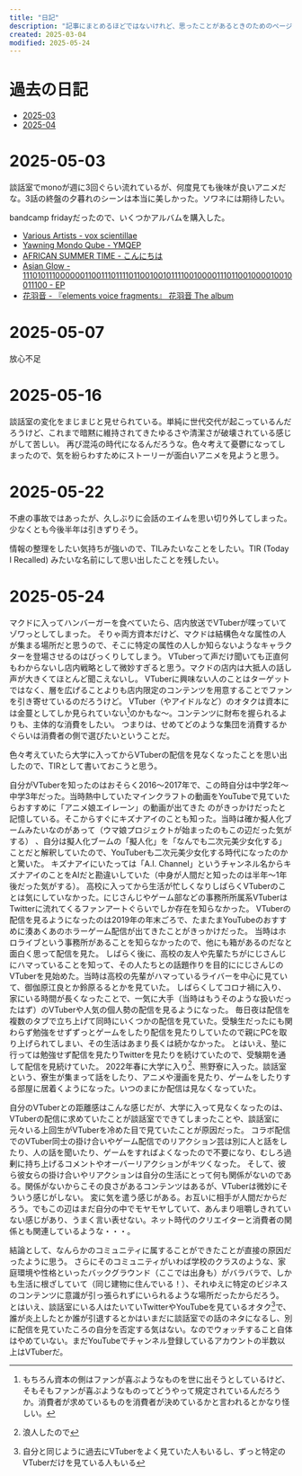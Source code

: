 ```yaml
---
title: "日記"
description: "記事にまとめるほどではないけれど、思ったことがあるときのためのページです。"
created: 2025-03-04
modified: 2025-05-24
---
```



# 過去の日記

- [2025-03](/diary/2025-03)
- [2025-04](/diary/2025-04)

# 2025-05-03

談話室でmonoが週に3回ぐらい流れているが、何度見ても後味が良いアニメだな。3話の終盤の夕暮れのシーンは本当に美しかった。ソワネには期待したい。

bandcamp fridayだったので、いくつかアルバムを購入した。

- [Various Artists - vox scientillae](https://eli000.bandcamp.com/album/vox-scintillae)
- [Yawning Mondo Qube - YMQEP](https://local-visions.bandcamp.com/album/ymqep)
- [AFRICAN SUMMER TIME - こんにちは](https://africansummertime.bandcamp.com/album/-)
- [Asian Glow - 111010111000000110011101111011001001011110010000111011001000010010011100 - EP](https://dbeatdropdeadpowerhead.bandcamp.com/album/111010111000000110011101111011001001011110010000111011001000010010011100-ep)
- [花羽音 - 『elements voice fragments』 花羽音 The album](https://illuminus2024.bandcamp.com/album/elements-voice-fragments-the-album)

# 2025-05-07

放心不足

# 2025-05-16

談話室の変化をまじまじと見せられている。単純に世代交代が起こっているんだろうけど、これまで暗黙に維持されてきたゆるさや清潔さが破壊されている感じがして苦しい。
再び混沌の時代になるんだろうな。色々考えて憂鬱になってしまったので、気を紛らわすためにストーリーが面白いアニメを見ようと思う。

# 2025-05-22

不慮の事故ではあったが、久しぶりに会話のエイムを思い切り外してしまった。少なくとも今後半年は引きずりそう。

情報の整理をしたい気持ちが強いので、TILみたいなことをしたい。TIR (Today I Recalled) みたいな名前にして思い出したことを残したい。

# 2025-05-24

マクドに入ってハンバーガーを食べていたら、店内放送でVTuberが喋っていてゾワっとしてしまった。
そりゃ両方資本だけど、マクドは結構色々な属性の人が集まる場所だと思うので、そこに特定の属性の人しか知らないようなキャラクターを登場させるのはびっくりしてしまう。
VTuberって声だけ聞いても正直何もわからないし店内戦略として微妙すぎると思う。マクドの店内は大抵人の話し声が大きくてほとんど聞こえないし。
VTuberに興味ない人のことはターゲットではなく、層を広げることよりも店内限定のコンテンツを用意することでファンを引き寄せているのだろうけど。
VTuber（やアイドルなど）のオタクは資本には金蔓としてしか見られていない[^1]のかもな〜。コンテンツに財布を握られるよりも、主体的な消費をしたい。
つまりは、せめてどのような集団を消費するかぐらいは消費者の側で選びたいということだ。

色々考えていたら大学に入ってからVTuberの配信を見なくなったことを思い出したので、TIRとして書いておこうと思う。

自分がVTuberを知ったのはおそらく2016〜2017年で、この時自分は中学2年〜中学3年だった。当時熱中していたマインクラフトの動画をYouTubeで見ていたらおすすめに「アニメ娘エイレーン」の動画が出てきた
のがきっかけだったと記憶している。そこからすぐにキズナアイのことも知った。当時は確か擬人化ブームみたいなのがあって（ウマ娘プロジェクトが始まったのもこの辺だった気がする）
、自分は擬人化ブームの「擬人化」を「なんでも二次元美少女化する」ことだと解釈していたので、YouTuberも二次元美少女化する時代になったのかと驚いた。
キズナアイにいたっては「A.I. Channel」というチャンネル名からキズナアイのことをAIだと勘違いしていた（中身が人間だと知ったのは半年〜1年後だった気がする）。
高校に入ってから生活が忙しくなりしばらくVTuberのことは気にしていなかった。にじさんじやゲーム部などの事務所所属系VTuberはTwitterに流れてくるファンアートぐらいでしか存在を知らなかった。
VTuberの配信を見るようになったのは2019年の年末ごろで、たまたまYouTubeのおすすめに湊あくあのホラーゲーム配信が出てきたことがきっかけだった。
当時はホロライブという事務所があることを知らなかったので、他にも箱があるのだなと面白く思って配信を見た。
しばらく後に、高校の友人や先輩たちがにじさんじにハマっていることを知って、その人たちとの話題作りを目的ににじさんじのVTuberを見始めた。当時は高校の先輩がハマっているライバーを中心に見ていて、御伽原江良とか鈴原るるとかを見ていた。
しばらくしてコロナ禍に入り、家にいる時間が長くなったことで、一気に大手（当時はもうそのような扱いだったはず）のVTuberや人気の個人勢の配信を見るようになった。
毎日夜は配信を複数のタブで立ち上げて同時にいくつかの配信を見ていた。受験生だったにも関わらず勉強をせずずっとゲームをしたり配信を見たりしていたので親にPCを取り上げられてしまい、その生活はあまり長くは続かなかった。
とはいえ、塾に行っては勉強せず配信を見たりTwitterを見たりを続けていたので、受験期を通して配信を見続けていた。
2022年春に大学に入り[^2]、熊野寮に入った。談話室という、寮生が集まって話をしたり、アニメや漫画を見たり、ゲームをしたりする部屋に居着くようになった。いつのまにか配信は見なくなっていた。

自分のVTuberとの距離感はこんな感じだが、大学に入って見なくなったのは、VTuberの配信に求めていたことが談話室でできてしまったことや、談話室に元々いる上回生がVTuberを冷めた目で見ていたことが原因だった。
コラボ配信でのVTuber同士の掛け合いやゲーム配信でのリアクション芸は別に人と話をしたり、人の話を聞いたり、ゲームをすればよくなったので不要になり、むしろ過剰に持ち上げるコメントやオーバーリアクションがキツくなった。
そして、彼ら彼女らの掛け合いやリアクションは自分の生活にとって何も関係がないのである。関係がないからこその良さがあるコンテンツはあるが、VTuberは微妙にそういう感じがしない。
変に気を遣う感じがある。お互いに相手が人間だからだろう。でもこの辺はまだ自分の中でモヤモヤしていて、あんまり咀嚼しきれていない感じがあり、うまく言い表せない。ネット時代のクリエイターと消費者の関係とも関連しているような・・・。

結論として、なんらかのコミュニティに属することができたことが直接の原因だったように思う。
さらにそのコミュニティがいわば学校のクラスのような、家庭環境や性格といったバックグラウンド（ここでは出身も）がバラバラで、しかも生活に根ざしていて（同じ建物に住んでいる！）、それゆえに特定のビジネスのコンテンツに意識が引っ張られずにいられるような場所だったからだろう。
とはいえ、談話室にいる人はたいていTwitterやYouTubeを見ているオタク[^3]で、誰が炎上したとか誰が引退するとかはいまだに談話室での話のネタになるし、別に配信を見ていたころの自分を否定する気はない。なのでウォッチすること自体はやめていない。まだYouTubeでチャンネル登録しているアカウントの半数以上はVTuberだ。

[^1]: もちろん資本の側はファンが喜ぶようなものを世に出そうとしているけど、そもそもファンが喜ぶようなものってどうやって規定されているんだろうか。消費者が求めているものを消費者が決めているかと言われるとかなり怪しい。
[^2]: 浪人したので
[^3]: 自分と同じように過去にVTuberをよく見ていた人もいるし、ずっと特定のVTuberだけを見ている人もいる
